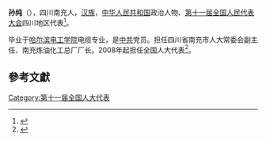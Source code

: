 '''孙纯'''（{{bd|1949年||}}），四川南充人，[[汉族|汉族]]，[[中华人民共和国|中华人民共和国]]政治人物、[[第十一届全国人民代表大会|第十一届全国人民代表大会]]四川地区代表<ref>{{cite web|author=新华网|title=第十一届全国人大代表|url=http://news.xinhuanet.com/ziliao/2008-03/03/content_7708230.htm?node=36628|publisher=新华网|accessdate=2014-01-07|archive-date=2014-01-10|archive-url=https://web.archive.org/web/20140110211415/http://news.xinhuanet.com/ziliao/2008-03/03/content_7708230.htm?node=36628|dead-url=no}}</ref>。

毕业于[[哈尔滨电工学院|哈尔滨电工学院]]电缆专业，是[[中共|中共]]党员。担任四川省南充市人大常委会副主任、南充炼油化工总厂厂长。2008年起担任全国人大代表<ref>{{cite news|title=全国人大代表信息-孙纯|url=http://210.82.31.1:8084/delegate/viewDelegate.action?dbid=112162|accessdate=2013-04-05|newspaper=全国人大网|archive-url=https://web.archive.org/web/20140522092634/http://www.npc.gov.cn/delegate/viewDelegate.action?dbid=112162|archive-date=2014-05-22|dead-url=yes}}</ref>。

==參考文獻==
{{reflist}}
[[Category:第十一届全国人大代表|Category:第十一届全国人大代表]]